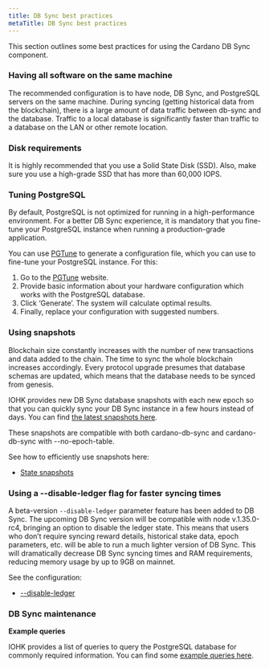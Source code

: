```yaml
---
title: DB Sync best practices
metaTitle: DB Sync best practices
---
```


This section outlines some best practices for using the Cardano DB Sync component.

### Having all software on the same machine

The recommended configuration is to have node, DB Sync, and PostgreSQL servers on the same machine. During syncing (getting historical data from the blockchain), there is a large amount of data traffic between db-sync and the database. Traffic to a local database is significantly faster than traffic to a database on the LAN or other remote location.

### Disk requirements

It is highly recommended that you use a Solid State Disk (SSD). Also, make sure you use a high-grade SSD that has more than 60,000 IOPS.

### Tuning PostgreSQL

By default, PostgreSQL is not optimized for running in a high-performance environment. For a better DB Sync experience, it is mandatory that you fine-tune your PostgreSQL instance when running a production-grade application.  

You can use [PGTune](https://pgtune.leopard.in.ua/) to generate a configuration file, which you can use to fine-tune your PostgreSQL instance. For this:

1.  Go to the [PGTune](https://pgtune.leopard.in.ua/) website.
2.  Provide basic information about your hardware configuration which works with the PostgreSQL database.
3.  Click ‘Generate’. The system will calculate optimal results.
4.  Finally, replace your configuration with suggested numbers.

### Using snapshots

Blockchain size constantly increases with the number of new transactions and data added to the chain. The time to sync the whole blockchain increases accordingly. Every protocol upgrade presumes that database schemas are updated, which means that the database needs to be synced from genesis.

IOHK provides new DB Sync database snapshots with each new epoch so that you can quickly sync your DB Sync instance in a few hours instead of days. You can find [the latest snapshots here](https://update-cardano-mainnet.iohk.io/cardano-db-sync/index.html). 

These snapshots are compatible with both cardano-db-sync and cardano-db-sync with --no-epoch-table.

See how to efficiently use snapshots here:

-   [State snapshots](https://github.com/input-output-hk/cardano-db-sync/blob/master/doc/state-snapshot.md)
    
### Using a --disable-ledger flag for faster syncing times

A beta-version `--disable-ledger` parameter feature has been added to DB Sync. The upcoming DB Sync version will be compatible with node v.1.35.0-rc4, bringing an option to disable the ledger state. This means that users who don’t require syncing reward details, historical stake data, epoch parameters, etc. will be able to run a much lighter version of DB Sync. This will dramatically decrease DB Sync syncing times and RAM requirements, reducing memory usage by up to 9GB on mainnet. 

See the configuration:

- [--disable-ledger](https://github.com/input-output-hk/cardano-db-sync/blob/ceae179d6bc41008fc2b0f20d7b6fbd27a178941/doc/configuration.md#--disable-ledger)

### DB Sync maintenance

**Example queries**  

IOHK provides a list of queries to query the PostgreSQL database for commonly required information. You can find some [example queries here](https://github.com/input-output-hk/cardano-db-sync/blob/master/doc/interesting-queries.md). 

